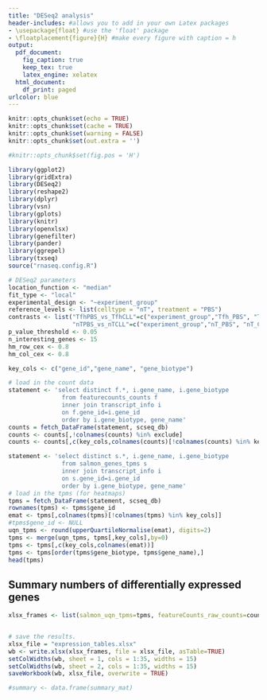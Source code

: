 ```yaml
---
title: "DESeq2 analysis"
header-includes: #allows you to add in your own Latex packages
- \usepackage{float} #use the 'float' package
- \floatplacement{figure}{H} #make every figure with caption = h
output:
  pdf_document:
    fig_caption: true
    keep_tex: true
    latex_engine: xelatex
  html_document:
    df_print: paged
urlcolor: blue
---
```


```r
knitr::opts_chunk$set(echo = TRUE)
knitr::opts_chunk$set(cache = TRUE)
knitr::opts_chunk$set(warning = FALSE)
knitr::opts_chunk$set(out.extra = '')

#knitr::opts_chunk$set(fig.pos = 'H')
```


```r
library(ggplot2)
library(gridExtra)
library(DESeq2)
library(reshape2)
library(dplyr)
library(vsn)
library(gplots)
library(knitr)
library(openxlsx)
library(genefilter)
library(pander)
library(ggrepel)
library(txseq)
source("rnaseq.config.R")
```

```r
# DESeq2 parameters
location_function <- "median"
fit_type <- "local"
experimental_design <- "~experiment_group"
reference_levels <- list(celltype = "nT", treatment = "PBS")
contrasts <- list("TfhPBS_vs_TfhCLL"=c("experiment_group","Tfh_PBS", "Tfh_CLL"),
                  "nTPBS_vs_nTCLL"=c("experiment_group","nT_PBS", "nT_CLL"))
p_value_threshold <- 0.05
n_interesting_genes <- 15
hm_row_cex <- 0.8
hm_col_cex <- 0.8
```


```r

key_cols <- c("gene_id","gene_name", "gene_biotype")

# load in the count data
statement <- 'select distinct f.*, i.gene_name, i.gene_biotype 
               from featurecounts_counts f
               inner join transcript_info i
               on f.gene_id=i.gene_id
               order by i.gene_biotype, gene_name'
counts = fetch_DataFrame(statement, scseq_db)
counts <- counts[,!colnames(counts) %in% exclude]
counts <- counts[,c(key_cols,colnames(counts)[!colnames(counts) %in% key_cols])]

statement <- 'select distinct s.*, i.gene_name, i.gene_biotype 
               from salmon_genes_tpms s
               inner join transcript_info i
               on s.gene_id=i.gene_id
               order by i.gene_biotype, gene_name'
# load in the tpms (for heatmaps)
tpms = fetch_DataFrame(statement, scseq_db)
rownames(tpms) <- tpms$gene_id
emat <- tpms[,colnames(tpms)[!colnames(tpms) %in% key_cols]]
#tpms$gene_id <- NULL
uqn_tpms <- round(upperQuartileNormalise(emat), digits=2)
tpms <- merge(uqn_tpms, tpms[,key_cols],by=0)
tpms <- tpms[,c(key_cols,colnames(emat))]
tpms <- tpms[order(tpms$gene_biotype, tpms$gene_name),]
head(tpms)


```


\clearpage

## Summary numbers of differentially expressed genes

```r


xlsx_frames <- list(salmon_uqn_tpms=tpms, featureCounts_raw_counts=counts)


# save the results.
xlsx_file = "expression_tables.xlsx"
wb <- write.xlsx(xlsx_frames, file = xlsx_file, asTable=TRUE)
setColWidths(wb, sheet = 1, cols = 1:35, widths = 15)
setColWidths(wb, sheet = 2, cols = 1:35, widths = 15)
saveWorkbook(wb, xlsx_file, overwrite = TRUE)

#summary <- data.frame(summary_mat)


```






